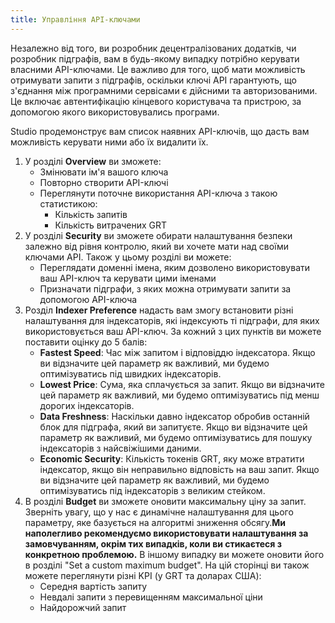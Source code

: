 ```yaml
---
title: Управління API-ключами
---
```


Незалежно від того, ви розробник децентралізованих додатків, чи розробник підграфів, вам в будь-якому випадку потрібно керувати власними API-ключами. Це важливо для того, щоб мати можливість отримувати запити з підграфів, оскільки ключі API гарантують, що з'єднання між програмними сервісами є дійсними та авторизованими. Це включає автентифікацію кінцевого користувача та пристрою, за допомогою якого використовувались програми.

Studio продемонструє вам список наявних API-ключів, що дасть вам можливість керувати ними або їх видалити їх.

1. У розділі **Overview** ви зможете:
   - Змінювати ім'я вашого ключа
   - Повторно створити API-ключі
   - Переглянути поточне використання API-ключа з такою статистикою:
     - Кількість запитів
     - Кількість витрачених GRT
2. У розділі **Security** ви зможете обирати налаштування безпеки залежно від рівня контролю, який ви хочете мати над своїми ключами API. Також у цьому розділі ви можете:
   - Переглядати доменні імена, яким дозволено використовувати ваш API-ключ та керувати цими іменами
   - Призначати підграфи, з яких можна отримувати запити за допомогою API-ключа
3. Розділ **Indexer Preference** надасть вам змогу встановити різні налаштування для індексаторів, які індексують ті підграфи, для яких використовується ваш API-ключ. За кожний з цих пунктів ви можете поставити оцінку до 5 балів:
   - **Fastest Speed**: Час між запитом і відповіддю індексатора. Якщо ви відзначите цей параметр як важливий, ми будемо оптимізуватись під швидких індексаторів.
   - **Lowest Price**: Сума, яка сплачується за запит. Якщо ви відзначите цей параметр як важливий, ми будемо оптимізуватись під менш дорогих індексаторів.
   - **Data Freshness**: Наскільки давно індексатор обробив останній блок для підграфа, який ви запитуєте. Якщо ви відзначите цей параметр як важливий, ми будемо оптимізуватись для пошуку індексаторів з найсвіжішими даними.
   - **Economic Security**: Кількість токенів GRT, яку може втратити індексатор, якщо він неправильно відповість на ваш запит. Якщо ви відзначите цей параметр як важливий, ми будемо оптимізуватись під індексаторів з великим стейком.
4. В розділі **Budget** ви зможете оновити максимальну ціну за запит. Зверніть увагу, що у нас є динамічне налаштування для цього параметру, яке базується на алгоритмі зниження обсягу.**Ми наполегливо рекомендуємо використовувати налаштування за замовчуванням, окрім тих випадків, коли ви стикаєтеся з конкретною проблемою.** В іншому випадку ви можете оновити його в розділі "Set a custom maximum budget". На цій сторінці ви також можете переглянути різні KPI (у GRT та доларах США):
   - Середня вартість запиту
   - Невдалі запити з перевищенням максимальної ціни
   - Найдорожчий запит
